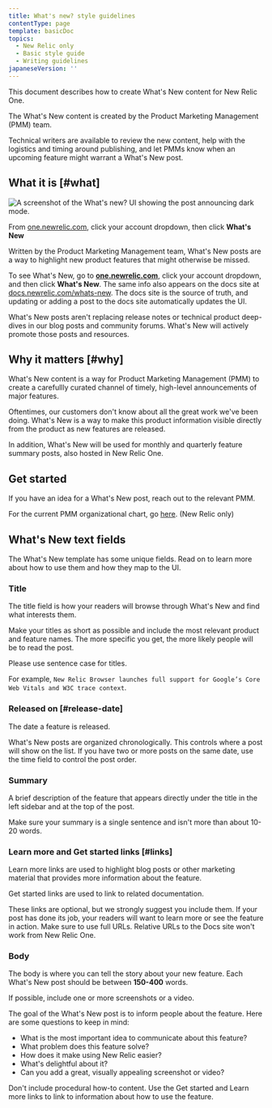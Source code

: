 ```yaml
---
title: What's new? style guidelines
contentType: page
template: basicDoc
topics:
  - New Relic only
  - Basic style guide
  - Writing guidelines
japaneseVersion: ''
---
```


This document describes how to create What's New content for New Relic One.

<Callout variant="tip">
  The What's New content is created by the Product Marketing Management (PMM) team.

  Technical writers are available to review the new content, help with the logistics and timing around publishing, and let PMMs know when an upcoming feature might warrant a What's New post.
</Callout>

## What it is [#what]

![A screenshot of the What's new? UI showing the post announcing dark mode.](./images/whats-new.png "A screenshot of the What's new? UI.")

From [one.newrelic.com](https://one.newrelic.com), click your account dropdown, then click **What's New**

Written by the Product Marketing Management team, What's New posts are a way to highlight new product features that might otherwise be missed.

To see What's New, go to [**one.newrelic.com**](https://one.newrelic.com), click your account dropdown, and then click **What's New**. The same info also appears on the docs site at [docs.newrelic.com/whats-new](https://docs.newrelic.com/whats-new). The docs site is the source of truth, and updating or adding a post to the docs site automatically updates the UI.

<Callout variant="tip">
  What's New posts aren't replacing release notes or technical product deep-dives in our blog posts and community forums. What's New will actively promote those posts and resources.
</Callout>

## Why it matters [#why]

What's New content is a way for Product Marketing Management (PMM) to create a carefullly curated channel of timely, high-level announcements of major features.

Oftentimes, our customers don't know about all the great work we've been doing. What's New is a way to make this product information visible directly from the product as new features are released.

In addition, What's New will be used for monthly and quarterly feature summary posts, also hosted in New Relic One.

## Get started

If you have an idea for a What's New post, reach out to the relevant PMM.

For the current PMM organizational chart, go [here](https://docs.google.com/presentation/d/1Nou_BJ23_J-eNxu-4cJOR1bYC62Q62dwxPppo5Cr0V0/edit#slide=id.g6d3871dfda_6_0). (New Relic only)

## What's New text fields

The What's New template has some unique fields. Read on to learn more about how to use them and how they map to the UI.

### Title

The title field is how your readers will browse through What's New and find what interests them.

Make your titles as short as possible and include the most relevant product and feature names. The more specific you get, the more likely people will be to read the post.

<Callout variant="tip">
  Please use sentence case for titles.

  For example, `New Relic Browser launches full support for Google’s Core Web Vitals and W3C trace context`.
</Callout>

### Released on [#release-date]

The date a feature is released.

What's New posts are organized chronologically. This controls where a post will show on the list. If you have two or more posts on the same date, use the time field to control the post order.

### Summary

A brief description of the feature that appears directly under the title in the left sidebar and at the top of the post.

Make sure your summary is a single sentence and isn't more than about 10-20 words.

### Learn more and Get started links [#links]

Learn more links are used to highlight blog posts or other marketing material that provides more information about the feature.

Get started links are used to link to related documentation.

<Callout variant="tip">
  These links are optional, but we strongly suggest you include them. If your post has done its job, your readers will want to learn more or see the feature in action.
</Callout>

<Callout variant="important">
  Make sure to use full URLs. Relative URLs to the Docs site won't work from New Relic One.
</Callout>

### Body

The body is where you can tell the story about your new feature. Each What's New post should be between **150-400** words.

<Callout variant="tip">
  If possible, include one or more screenshots or a video.
</Callout>

The goal of the What's New post is to inform people about the feature. Here are some questions to keep in mind:

* What is the most important idea to communicate about this feature?
* What problem does this feature solve?
* How does it make using New Relic easier?
* What's delightful about it?
* Can you add a great, visually appealing screenshot or video?

Don't include procedural how-to content. Use the Get started and Learn more links to link to information about how to use the feature.
